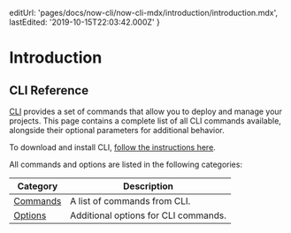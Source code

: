 
  editUrl: 'pages/docs/now-cli/now-cli-mdx/introduction/introduction.mdx',
  lastEdited: '2019-10-15T22:03:42.000Z'
}

# Introduction

## <ProductNameWrapper name={PRODUCT_SHORT} /> CLI Reference

[<ProductNameShort /> CLI](/download) provides a set of commands that allow you to deploy and manage your projects. This page contains a complete list of all <ProductNameShort /> CLI commands available, alongside their optional parameters for additional behavior.

To download and install <ProductNameShort /> CLI, [follow the instructions here](/download).

All commands and options are listed in the following categories:

| Category              | Description                                               |
| --------------------- | --------------------------------------------------------- |
| [Commands](#commands) | A list of commands from <ProductNameShort /> CLI.         |
| [Options](#options)   | Additional options for <ProductNameShort /> CLI commands. |
